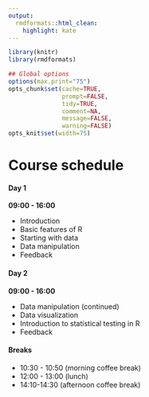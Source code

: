 ```yaml
---
output:
  rmdformats::html_clean:
    highlight: kate
---
```



```r
library(knitr)
library(rmdformats)

## Global options
options(max.print="75")
opts_chunk$set(cache=TRUE,
               prompt=FALSE,
               tidy=TRUE,
               comment=NA,
               message=FALSE,
               warning=FALSE)
opts_knit$set(width=75)
```

# Course schedule

#### **Day 1**

**09:00 - 16:00**

- Introduction
- Basic features of R 
- Starting with data  
- Data manipulation
- Feedback

#### **Day 2**

**09:00 - 16:00**

- Data manipulation (continued) 
- Data visualization 
- Introduction to statistical testing in R
- Feedback

#### **Breaks**

- 10:30 - 10:50 (morning coffee break)
- 12:00 - 13:00 (lunch)
- 14:10-14:30 (afternoon coffee break)
